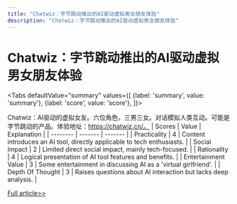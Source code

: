 ```yaml
---
title: "Chatwiz：字节跳动推出的AI驱动虚拟男女朋友体验"
description: "Chatwiz：字节跳动推出的AI驱动虚拟男女朋友体验"
---
```



# Chatwiz：字节跳动推出的AI驱动虚拟男女朋友体验


<Tabs
	defaultValue="summary"
	values={[
	{label: 'summary', value: 'summary'},
	{label: 'score', value: 'score'},
]}>
<TabItem value="summary">


Chatwiz：AI驱动的虚拟女友。六位角色，三男三女。对话模拟人类互动。可能是字节跳动的产品。体验地址：https://chatwiz.cn/。
</TabItem>
<TabItem value="score">
	| Scores     | Value   | Explanation |
	| -------- | ------- | ------- |
	| Practicality  | 4    | Content introduces an AI tool, directly applicable to tech enthusiasts.    |
	| Social Impact | 2     | Limited direct social impact, mainly tech-focused.    |
	| Rationality    | 4    | Logical presentation of AI tool features and benefits.    |
	| Entertainment Value    | 3    | Some entertainment in discussing AI as a 'virtual girlfriend'.    |
	| Depth Of Thought    | 3    | Raises questions about AI interaction but lacks deep analysis.    |
</TabItem>
</Tabs>

[Full article>>](https://x.com/imxiaohu/status/1799072856627966390)
